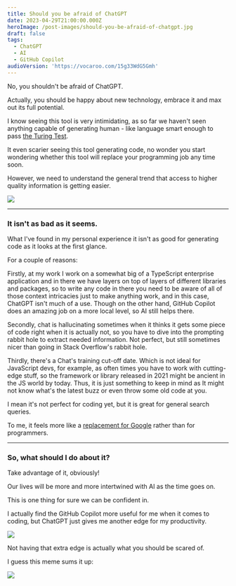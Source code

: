 ```yaml
---
title: Should you be afraid of ChatGPT
date: 2023-04-29T21:00:00.000Z
heroImage: /post-images/should-you-be-afraid-of-chatgpt.jpg
draft: false
tags:
  - ChatGPT
  - AI
  - GitHub Copilot
audioVersion: 'https://vocaroo.com/15g33WdG5Gmh'
---
```


No, you shouldn't be afraid of ChatGPT.

Actually, you should be happy about new technology, embrace it and max out its full potential.

I know seeing this tool is very intimidating, as so far we haven't seen anything capable of generating human - like language smart enough to pass [the Turing Test](https://en.wikipedia.org/wiki/Turing_test).

It even scarier seeing this tool generating code, no wonder you start wondering whether this tool will replace your programming job any time soon.

However, we need to understand the general trend that access to higher quality information is getting easier.

![](/post-images/ease-of-access-to-information.jpg)

***

### It isn't as bad as it seems.

What I've found in my personal experience it isn't as good for generating code as it looks at the first glance.

For a couple of reasons:

Firstly, at my work I work on a somewhat big of a TypeScript enterprise application and in there we have layers on top of layers of different libraries and packages, so to write any code in there you need to be aware of all of those context intricacies just to make anything work, and in this case, ChatGPT isn't much of a use. Though on the other hand, GitHub Copilot does an amazing job on a more local level, so AI still helps there.

Secondly, chat is hallucinating sometimes when it thinks it gets some piece of code right when it is actually not, so you have to dive into the prompting rabbit hole to extract needed information. Not perfect, but still sometimes nicer than going in Stack Overflow's rabbit hole.

Thirdly, there's a Chat's training cut-off date. Which is not ideal for JavaScript devs, for example, as often times you have to work with cutting-edge stuff, so the framework or library released in 2021 might be ancient in the JS world by today. Thus, it is just something to keep in mind as It might not know what's the latest buzz or even throw some old code at you.

I mean it's not perfect for coding yet, but it is great for general search queries.

To me, it feels more like a [replacement for Google](https://alex-code.com/post/2023-04-22-why-chatgpt-is-better-than-google) rather than for programmers.

***

### So, what should I do about it?

Take advantage of it, obviously!

Our lives will be more and more intertwined with AI as the time goes on.

This is one thing for sure we can be confident in.

I actually find the GitHub Copilot more useful for me when it comes to coding, but ChatGPT just gives me another edge for my productivity.

![](/post-images/ai-productivity-comparison.png)

Not having that extra edge is actually what you should be scared of.

I guess this meme sums it up:

![](/post-images/ai-meme.png)
